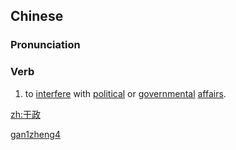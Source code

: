 ==Chinese==
{{zh-forms}}

===Pronunciation===
{{zh-pron
|m=gānzhèng
|mn=kan-chèng
|cat=v
}}

===Verb===
{{zh-verb}}

# {{lb|zh|literary}} to [[interfere]] with [[political]] or [[governmental]] [[affair]]s.
#: {{zh-x|我 大 宋 朝廷 律法 早 有 明文 后宫 不得 '''干政'''|The laws on the imperial household of my Great Song Empire have long prescribed that the harem shall not '''interfere with government affairs'''.}}

[[Category:Mandarin literary terms|gan1zheng4]]

[[zh:干政]]